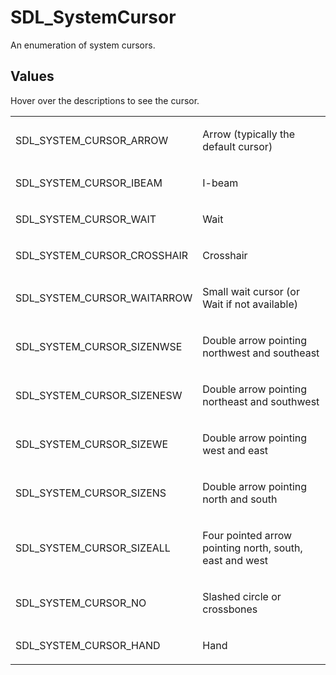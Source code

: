 <!-- redirect SDL_CreateSystemCursor -->
= SDL_SystemCursor =
An enumeration of system cursors.

== Values ==
Hover over the descriptions to see the cursor.
{|
|SDL_SYSTEM_CURSOR_ARROW
|<span style="cursor:default;">Arrow (typically the default cursor)</span>
|-
|SDL_SYSTEM_CURSOR_IBEAM
|<span style="cursor:text;">I-beam</span>
|-
|SDL_SYSTEM_CURSOR_WAIT
|<span style="cursor:wait;">Wait</span>
|-
|SDL_SYSTEM_CURSOR_CROSSHAIR
|<span style="cursor:crosshair;">Crosshair</span>
|-
|SDL_SYSTEM_CURSOR_WAITARROW
|<span style="cursor:progress;">Small wait cursor (or Wait if not available)</span>
|-
|SDL_SYSTEM_CURSOR_SIZENWSE
|<span style="cursor:nwse-resize;">Double arrow pointing northwest and southeast</span>
|-
|SDL_SYSTEM_CURSOR_SIZENESW
|<span style="cursor:nesw-resize;">Double arrow pointing northeast and southwest</span>
|-
|SDL_SYSTEM_CURSOR_SIZEWE
|<span style="cursor:ew-resize;">Double arrow pointing west and east</span>
|-
|SDL_SYSTEM_CURSOR_SIZENS
|<span style="cursor:ns-resize;">Double arrow pointing north and south</span>
|-
|SDL_SYSTEM_CURSOR_SIZEALL
|<span style="cursor:move;">Four pointed arrow pointing north, south, east and west</span>
|-
|SDL_SYSTEM_CURSOR_NO
|<span style="cursor:not-allowed;">Slashed circle or crossbones</span>
|-
|SDL_SYSTEM_CURSOR_HAND
|<span style="cursor:pointer;">Hand</span>
|}
